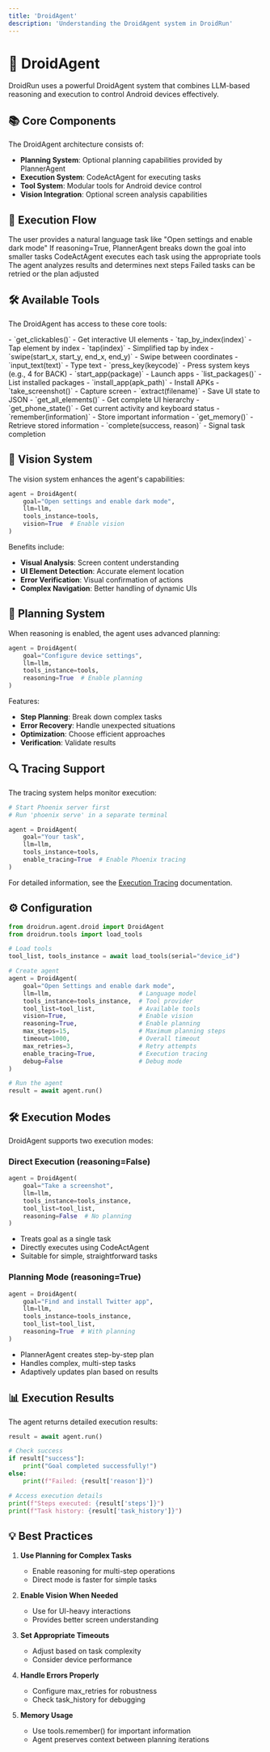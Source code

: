 ```yaml
---
title: 'DroidAgent'
description: 'Understanding the DroidAgent system in DroidRun'
---
```


# 🤖 DroidAgent

DroidRun uses a powerful DroidAgent system that combines LLM-based reasoning and execution to control Android devices effectively.

## 📚 Core Components

The DroidAgent architecture consists of:

- **Planning System**: Optional planning capabilities provided by PlannerAgent
- **Execution System**: CodeActAgent for executing tasks
- **Tool System**: Modular tools for Android device control
- **Vision Integration**: Optional screen analysis capabilities

## 🔄 Execution Flow

<Steps>
  <Step title="Goal Setting">
    The user provides a natural language task like "Open settings and enable dark mode"
  </Step>
  <Step title="Planning (With Reasoning)">
    If reasoning=True, PlannerAgent breaks down the goal into smaller tasks
  </Step>
  <Step title="Task Execution">
    CodeActAgent executes each task using the appropriate tools
  </Step>
  <Step title="Result Analysis">
    The agent analyzes results and determines next steps
  </Step>
  <Step title="Error Handling">
    Failed tasks can be retried or the plan adjusted
  </Step>
</Steps>

## 🛠️ Available Tools

The DroidAgent has access to these core tools:

<AccordionGroup>
  <Accordion title="UI Interaction">
    - `get_clickables()` - Get interactive UI elements
    - `tap_by_index(index)` - Tap element by index
    - `tap(index)` - Simplified tap by index
    - `swipe(start_x, start_y, end_x, end_y)` - Swipe between coordinates
    - `input_text(text)` - Type text
    - `press_key(keycode)` - Press system keys (e.g., 4 for BACK)
  </Accordion>

  <Accordion title="App Management">
    - `start_app(package)` - Launch apps
    - `list_packages()` - List installed packages
    - `install_app(apk_path)` - Install APKs
  </Accordion>

  <Accordion title="Screen Analysis">
    - `take_screenshot()` - Capture screen
    - `extract(filename)` - Save UI state to JSON
    - `get_all_elements()` - Get complete UI hierarchy
    - `get_phone_state()` - Get current activity and keyboard status
  </Accordion>

  <Accordion title="Task Management">
    - `remember(information)` - Store important information
    - `get_memory()` - Retrieve stored information
    - `complete(success, reason)` - Signal task completion
  </Accordion>
</AccordionGroup>

## 📸 Vision System

The vision system enhances the agent's capabilities:

```python
agent = DroidAgent(
    goal="Open settings and enable dark mode",
    llm=llm,
    tools_instance=tools,
    vision=True  # Enable vision
)
```

Benefits include:
- **Visual Analysis**: Screen content understanding
- **UI Element Detection**: Accurate element location
- **Error Verification**: Visual confirmation of actions
- **Complex Navigation**: Better handling of dynamic UIs

## 🎯 Planning System

When reasoning is enabled, the agent uses advanced planning:

```python
agent = DroidAgent(
    goal="Configure device settings",
    llm=llm,
    tools_instance=tools,
    reasoning=True  # Enable planning
)
```

Features:
- **Step Planning**: Break down complex tasks
- **Error Recovery**: Handle unexpected situations
- **Optimization**: Choose efficient approaches
- **Verification**: Validate results

## 🔍 Tracing Support

The tracing system helps monitor execution:

```python
# Start Phoenix server first
# Run 'phoenix serve' in a separate terminal

agent = DroidAgent(
    goal="Your task",
    llm=llm,
    tools_instance=tools,
    enable_tracing=True  # Enable Phoenix tracing
)
```

For detailed information, see the [Execution Tracing](/v2/concepts/tracing) documentation.

## ⚙️ Configuration

```python
from droidrun.agent.droid import DroidAgent
from droidrun.tools import load_tools

# Load tools
tool_list, tools_instance = await load_tools(serial="device_id")

# Create agent
agent = DroidAgent(
    goal="Open Settings and enable dark mode",
    llm=llm,                        # Language model
    tools_instance=tools_instance,  # Tool provider
    tool_list=tool_list,            # Available tools
    vision=True,                    # Enable vision
    reasoning=True,                 # Enable planning
    max_steps=15,                   # Maximum planning steps
    timeout=1000,                   # Overall timeout
    max_retries=3,                  # Retry attempts
    enable_tracing=True,            # Execution tracing
    debug=False                     # Debug mode
)

# Run the agent
result = await agent.run()
```

## 🛠️ Execution Modes

DroidAgent supports two execution modes:

### Direct Execution (reasoning=False)

```python
agent = DroidAgent(
    goal="Take a screenshot",
    llm=llm,
    tools_instance=tools_instance,
    tool_list=tool_list,
    reasoning=False  # No planning
)
```

- Treats goal as a single task
- Directly executes using CodeActAgent
- Suitable for simple, straightforward tasks

### Planning Mode (reasoning=True)

```python
agent = DroidAgent(
    goal="Find and install Twitter app",
    llm=llm,
    tools_instance=tools_instance,
    tool_list=tool_list,
    reasoning=True  # With planning
)
```

- PlannerAgent creates step-by-step plan
- Handles complex, multi-step tasks
- Adaptively updates plan based on results

## 📊 Execution Results

The agent returns detailed execution results:

```python
result = await agent.run()

# Check success
if result["success"]:
    print("Goal completed successfully!")
else:
    print(f"Failed: {result['reason']}")

# Access execution details
print(f"Steps executed: {result['steps']}")
print(f"Task history: {result['task_history']}")
```

## 💡 Best Practices

1. **Use Planning for Complex Tasks**
   - Enable reasoning for multi-step operations
   - Direct mode is faster for simple tasks

2. **Enable Vision When Needed**
   - Use for UI-heavy interactions
   - Provides better screen understanding

3. **Set Appropriate Timeouts**
   - Adjust based on task complexity
   - Consider device performance

4. **Handle Errors Properly**
   - Configure max_retries for robustness
   - Check task_history for debugging

5. **Memory Usage**
   - Use tools.remember() for important information
   - Agent preserves context between planning iterations